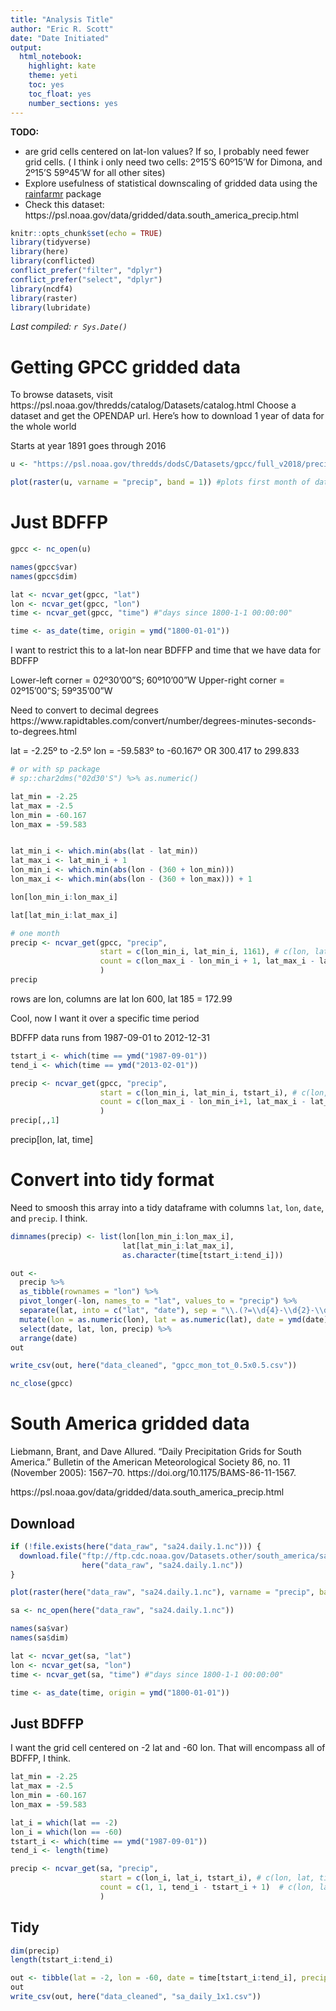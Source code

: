 ```yaml
---
title: "Analysis Title"
author: "Eric R. Scott"
date: "Date Initiated"
output: 
  html_notebook: 
    highlight: kate
    theme: yeti
    toc: yes
    toc_float: yes
    number_sections: yes
---
```


**TODO:**

- are grid cells centered on lat-lon values?  If so, I probably need fewer grid cells. ( I think i only need two cells:  2º15'S 60º15'W for Dimona, and 2º15'S 59º45'W for all other sites)
- Explore usefulness of statistical downscaling of gridded data using the [rainfarmr](https://github.com/jhardenberg/rainfarmr) package
- Check this dataset: https://psl.noaa.gov/data/gridded/data.south_america_precip.html

```r
knitr::opts_chunk$set(echo = TRUE)
library(tidyverse)
library(here)
library(conflicted)
conflict_prefer("filter", "dplyr")
conflict_prefer("select", "dplyr")
library(ncdf4)
library(raster)
library(lubridate)
```

*Last compiled: `r Sys.Date()`*

# Getting GPCC gridded data
To browse datasets, visit https://psl.noaa.gov/thredds/catalog/Datasets/catalog.html Choose a dataset and get the OPENDAP url.
Here's how to download 1 year of data for the whole world

Starts at year 1891 goes through 2016

```r
u <- "https://psl.noaa.gov/thredds/dodsC/Datasets/gpcc/full_v2018/precip.mon.total.v2018.nc"
```

```r
plot(raster(u, varname = "precip", band = 1)) #plots first month of dataset
```
# Just BDFFP

```r
gpcc <- nc_open(u)

names(gpcc$var)
names(gpcc$dim)

lat <- ncvar_get(gpcc, "lat")
lon <- ncvar_get(gpcc, "lon")
time <- ncvar_get(gpcc, "time") #"days since 1800-1-1 00:00:00"

time <- as_date(time, origin = ymd("1800-01-01"))
```


I want to restrict this to a lat-lon near BDFFP and time that we have data for BDFFP

Lower-left corner = 02º30'00"S; 60º10'00"W
Upper-right corner = 02º15'00"S; 59º35'00"W

Need to convert to decimal degrees
https://www.rapidtables.com/convert/number/degrees-minutes-seconds-to-degrees.html

lat = -2.25º to -2.5º
lon = -59.583º to -60.167º OR 300.417 to 299.833

```r
# or with sp package
# sp::char2dms("02d30'S") %>% as.numeric()
```


```r
lat_min = -2.25
lat_max = -2.5
lon_min = -60.167
lon_max = -59.583


lat_min_i <- which.min(abs(lat - lat_min))
lat_max_i <- lat_min_i + 1
lon_min_i <- which.min(abs(lon - (360 + lon_min)))
lon_max_i <- which.min(abs(lon - (360 + lon_max))) + 1

lon[lon_min_i:lon_max_i]

lat[lat_min_i:lat_max_i]

# one month
precip <- ncvar_get(gpcc, "precip",
                    start = c(lon_min_i, lat_min_i, 1161), # c(lon, lat, time)
                    count = c(lon_max_i - lon_min_i + 1, lat_max_i - lat_min_i + 1, 1)  # c(lon, lat, time)
                    ) 
precip
```

rows are lon, columns are lat
lon 600, lat 185 = 172.99


Cool, now I want it over a specific time period

BDFFP data runs from 1987-09-01 to 2012-12-31

```r
tstart_i <- which(time == ymd("1987-09-01"))
tend_i <- which(time == ymd("2013-02-01"))

precip <- ncvar_get(gpcc, "precip",
                    start = c(lon_min_i, lat_min_i, tstart_i), # c(lon, lat, time)
                    count = c(lon_max_i - lon_min_i+1, lat_max_i - lat_min_i+1, tend_i - tstart_i+1)  # c(lon, lat, time)
                    ) 
precip[,,1]
```
precip[lon, lat, time]

# Convert into tidy format

Need to smoosh this array into a tidy dataframe with columns `lat`, `lon`, `date`, and `precip`.  I think.


```r
dimnames(precip) <- list(lon[lon_min_i:lon_max_i],
                         lat[lat_min_i:lat_max_i], 
                         as.character(time[tstart_i:tend_i]))

out <- 
  precip %>%
  as_tibble(rownames = "lon") %>% 
  pivot_longer(-lon, names_to = "lat", values_to = "precip") %>% 
  separate(lat, into = c("lat", "date"), sep = "\\.(?=\\d{4}-\\d{2}-\\d{2}$)") %>% 
  mutate(lon = as.numeric(lon), lat = as.numeric(lat), date = ymd(date)) %>% 
  select(date, lat, lon, precip) %>% 
  arrange(date)
out
```

```r
write_csv(out, here("data_cleaned", "gpcc_mon_tot_0.5x0.5.csv"))
```


```r
nc_close(gpcc)
```

# South America gridded data

Liebmann, Brant, and Dave Allured. “Daily Precipitation Grids for South America.” Bulletin of the American Meteorological Society 86, no. 11 (November 2005): 1567–70. https://doi.org/10.1175/BAMS-86-11-1567.

https://psl.noaa.gov/data/gridded/data.south_america_precip.html

## Download

```r
if (!file.exists(here("data_raw", "sa24.daily.1.nc"))) {
  download.file("ftp://ftp.cdc.noaa.gov/Datasets.other/south_america/sa24.daily.1.1940-2012.nc",
                here("data_raw", "sa24.daily.1.nc"))
}

plot(raster(here("data_raw", "sa24.daily.1.nc"), varname = "precip", band = 26000))
```
```r
sa <- nc_open(here("data_raw", "sa24.daily.1.nc"))
```
```r
names(sa$var)
names(sa$dim)

lat <- ncvar_get(sa, "lat")
lon <- ncvar_get(sa, "lon")
time <- ncvar_get(sa, "time") #"days since 1800-1-1 00:00:00"

time <- as_date(time, origin = ymd("1800-01-01"))
```

## Just BDFFP
I want the grid cell centered on -2 lat and -60 lon.  That will encompass all of BDFFP, I think.

```r
lat_min = -2.25
lat_max = -2.5
lon_min = -60.167
lon_max = -59.583

lat_i = which(lat == -2)
lon_i = which(lon == -60)
tstart_i <- which(time == ymd("1987-09-01"))
tend_i <- length(time)

precip <- ncvar_get(sa, "precip",
                    start = c(lon_i, lat_i, tstart_i), # c(lon, lat, time)
                    count = c(1, 1, tend_i - tstart_i + 1)  # c(lon, lat, time)
                    )
```

## Tidy

```r
dim(precip)
length(tstart_i:tend_i)

out <- tibble(lat = -2, lon = -60, date = time[tstart_i:tend_i], precip = precip)
out
write_csv(out, here("data_cleaned", "sa_daily_1x1.csv"))
```

